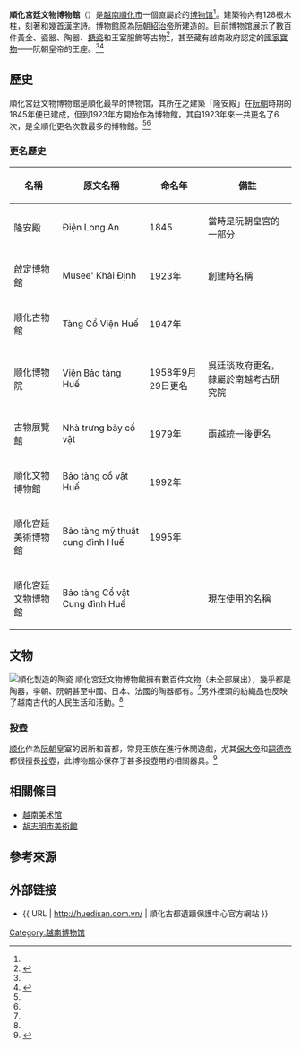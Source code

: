 {{Infobox museum
 |name    = 順化宮廷古物博物館
 |image    = Bảo_tàng_mỹ_thuật_cung_đình_Huế.jpg
 |former_name    = “隆安殿”（位于顺化皇城之内）
 |established    = 1845
|director=Huỳnh Thị Anh Vân<ref>{{cite news|title= Cổ vật cung đình Huế cần quay về 'cố hương'|url= http://www.tienphong.vn/cong-nghe/co-vat-cung-dinh-hue-can-quay-ve-co-huong-944459.tpo|publisher= Báo điện tử Tiền Phong|date= 2015-12-09|accessdate= 2016-08-17|archive-date= 2016-08-22|archive-url= https://web.archive.org/web/20160822102713/http://www.tienphong.vn/cong-nghe/co-vat-cung-dinh-hue-can-quay-ve-co-huong-944459.tpo|dead-url= no}}</ref>
}}

'''順化宮廷文物博物館'''（{{Vie|v=Bảo tàng Cổ vật Cung đình Huế|hn=寶藏古物宮廷化}}）是[[越南|越南]][[順化市|順化市]]一個直屬於{{Internal link helper/vi|順化古都遺蹟保護中心|Trung tâm Bảo tồn Di tích Cố đô Huế}}的[[博物馆|博物馆]]<ref name="hwh" />。建築物內有128根木柱，刻著{{Internal link helper/vi|四聖獸 (動物)|Tứ linh|四聖獸}}和幾首[[汉字|漢字]]詩。博物館原為[[阮朝|阮朝]][[紹治帝|紹治帝]]所建造的{{Internal link helper/vi|隆安殿|Điện Long An}}。目前博物馆展示了數百件黃金、瓷器、陶器、[[搪瓷|搪瓷]]和王室服飾等古物<ref>{{cite news|title= Những cổ vật vô giá tại Bảo tàng cung đình Huế|url= http://vovgiaothong.vn/van-hoa/-videonhung-co-vat-vo-gia-tai-bao-tang-cung-dinh-hue/218549|publisher= VOV|date= 2016-07-18|accessdate= 2016-08-17|deadurl= yes|archiveurl= https://web.archive.org/web/20160921024547/http://vovgiaothong.vn/van-hoa/-videonhung-co-vat-vo-gia-tai-bao-tang-cung-dinh-hue/218549|archivedate= 2016-09-21}}</ref>，甚至藏有越南政府認定的[[國家寶物_(越南)|國家寶物]]——阮朝皇帝的王座。<ref name=":0" /><ref>{{cite news|author= Lê Anh Khoa|title= Bí ẩn quanh chiếc ngai vàng duy nhất còn tồn tại ở Việt Nam|url= http://www.vtc.vn/bi-an-quanh-chiec-ngai-vang-duy-nhat-con-ton-tai-o-viet-nam-d270021.html|publisher= VTC|date= 2016-08-07|accessdate= 2016-08-17|archive-date= 2018-11-28|archive-url= https://web.archive.org/web/20181128034845/https://vtc.vn/bi-an-quanh-chiec-ngai-vang-duy-nhat-con-ton-tai-o-viet-nam-d270021.html|dead-url= no}}</ref>

== 歷史 ==
順化宮廷文物博物館是順化最早的博物馆，其所在之建築「隆安殿」在[[阮朝|阮朝]]時期的1845年便已建成，但到1923年方開始作為博物館，其自1923年來一共更名了6次，是全順化更名次數最多的博物館。<ref name=":0" /><ref name="yue-nan-zhi-sheng" />
===更名歷史===
{|class="wikitable"
|-
!名稱!!原文名稱!!命名年!!備註
|-
|隆安殿||Điện Long An||1845||當時是阮朝皇宮的一部分
|-
|啟定博物館||Musee' Khải Định||1923年||創建時名稱
|-
|顺化古物館||Tàng Cổ Viện Huế ||1947年||
|-
|顺化博物院||Viện Bảo tàng Huế||1958年9月29日更名||吳廷琰政府更名，隸屬於南越考古研究院
|-
|古物展覽館||Nhà trưng bày cổ vật||1979年||兩越統一後更名
|-
|順化文物博物館||Bảo tàng cổ vật Huế||1992年||
|-
|順化宮廷美術博物館||Bảo tàng mỹ thuật cung đình Huế||1995年||
|-
|順化宮廷文物博物館|| Bảo tàng Cổ vật Cung đình Huế|| ||現在使用的名稱
|}

== 文物 ==
[[File:LuTram.JPG|順化製造的陶瓷]]
順化宮廷文物博物館擁有數百件文物（未全部展出），幾乎都是陶器，李朝、阮朝甚至中國、日本、法國的陶器都有。<ref name=":0" />另外裡頭的紡織品也反映了越南古代的人民生活和活動。<ref name=":0" />

=== 投壺 ===
[[順化市|顺化]]作為[[阮朝|阮朝]]皇室的居所和首都，常見王族在進行休閒遊戲，尤其[[保大帝|保大帝]]和[[嗣德帝|嗣德帝]]都很擅長[[投壺|投壺]]，此博物館亦保存了甚多投壺用的相關器具。<ref>{{Cite web|url=http://vietnam.vnanet.vn/vietnamese/tro-choi-dau-ho/31668.html |title=Trò chơi đầu hồ |accessdate=2016-08-17 |author= |date= |publisher= |archiveurl=https://web.archive.org/web/20160611150502/http://vietnam.vnanet.vn/vietnamese/tro-choi-dau-ho/31668.html |archivedate=2016-06-11 |deadurl=yes }}</ref>

== 相關條目 ==
* [[越南美术馆|越南美术馆]]
* [[胡志明市美術館|胡志明市美術館]]

== 參考來源 ==
{{Reflist|refs=
<ref name=":0">{{Cite web|url=http://www.hueworldheritage.org.vn/TTBTDTCDH.aspx?TieuDeID=35&TinTucID=20&l=vn|title=Bảo tàng Cổ vật Cung Đình Huế( Điện Long An)|accessdate=2016-08-17|work=www.hueworldheritage.org.vn|archive-date=2016-10-11|archive-url=https://web.archive.org/web/20161011203638/http://www.hueworldheritage.org.vn/TTBTDTCDH.aspx?TieuDeID=35&TinTucID=20&l=vn|dead-url=no}}</ref>
<ref name="yue-nan-zhi-sheng">{{cite news|title= Những cổ vật vô giá tại Bảo tàng cung đình Huế|url= http://vov.vn/van-hoa-giai-tri/nhung-co-vat-vo-gia-tai-bao-tang-cung-dinh-hue-305337.vov|publisher= 越南之聲|date= 2014-01-10|accessdate= 2016-08-18|archive-date= 2017-08-25|archive-url= https://web.archive.org/web/20170825150208/http://vov.vn/van-hoa-giai-tri/nhung-co-vat-vo-gia-tai-bao-tang-cung-dinh-hue-305337.vov|dead-url= no}}</ref>
<ref name="hwh">{{Cite web|url=http://www.hueworldheritage.org.vn/TTBTDTCDH.aspx?TieuDeID=55&KenhID=280&ChuDeID=0&TinTucID=1256&l=vn|title=BẢO TÀNG CỔ VẬT CUNG ĐÌNH HUẾ|accessdate=2016-08-17|work=www.hueworldheritage.org.vn|archive-date=2020-08-07|archive-url=https://web.archive.org/web/20200807001019/http://hueworldheritage.org.vn/TTBTDTCDH.aspx?TieuDeID=55&KenhID=280&ChuDeID=0&TinTucID=1256&l=vn|dead-url=no}}</ref>
}}

== 外部链接 ==
* {{ URL | http://huedisan.com.vn/ | 順化古都遺蹟保護中心官方網站 }}
[[Category:越南博物馆|Category:越南博物馆]]
